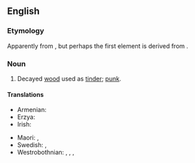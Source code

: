 {{also|touch wood}}

==English==

===Etymology===
Apparently from {{compound|en|touch|wood}}, but perhaps the first element is derived from {{m|en|torch}}.

===Noun===
{{en-noun|-}}

# Decayed [[wood]] used as [[tinder]]; [[punk]].

====Translations====
{{trans-top|dry material used for fire lighting}}
* Armenian: {{t|hy|[[փտած]] [[փայտ]]|sc=Armn}}
* Erzya: {{t|myv|макшо}}
* Irish: {{t|ga|sponc|m}}
{{trans-mid}}
* Maori: {{t|mi|pangē}}, {{t|mi|pangi}}
* Swedish: {{t+|sv|fnöske|n}}, {{t|sv|tändved|c}}
* Westrobothnian: {{t|gmq-bot|snjusk|n}}, {{t|gmq-bot|snjösk|m}}, {{t|gmq-bot|snjösh|m}}, {{t|gmq-bot|frausk|m}}
{{trans-bottom}}